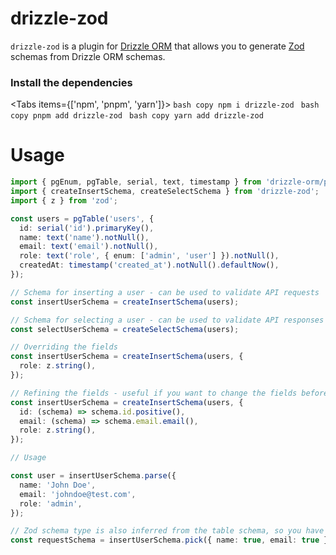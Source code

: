 
# drizzle-zod

`drizzle-zod` is a plugin for [Drizzle ORM](https://github.com/drizzle-team/drizzle-orm) that allows you to generate [Zod](https://github.com/colinhacks/zod) schemas from Drizzle ORM schemas.

### Install the dependencies

<Tabs items={['npm', 'pnpm', 'yarn']}>
  <Tab>
    ```bash copy
    npm i drizzle-zod
    ```
  </Tab>
  <Tab>
    ```bash copy
    pnpm add drizzle-zod
    ```
  </Tab>
  <Tab>
    ```bash copy
    yarn add drizzle-zod
    ```
  </Tab>
</Tabs>

# Usage

```ts copy
import { pgEnum, pgTable, serial, text, timestamp } from 'drizzle-orm/pg-core';
import { createInsertSchema, createSelectSchema } from 'drizzle-zod';
import { z } from 'zod';

const users = pgTable('users', {
  id: serial('id').primaryKey(),
  name: text('name').notNull(),
  email: text('email').notNull(),
  role: text('role', { enum: ['admin', 'user'] }).notNull(),
  createdAt: timestamp('created_at').notNull().defaultNow(),
});

// Schema for inserting a user - can be used to validate API requests
const insertUserSchema = createInsertSchema(users);

// Schema for selecting a user - can be used to validate API responses
const selectUserSchema = createSelectSchema(users);

// Overriding the fields
const insertUserSchema = createInsertSchema(users, {
  role: z.string(),
});

// Refining the fields - useful if you want to change the fields before they become nullable/optional in the final schema
const insertUserSchema = createInsertSchema(users, {
  id: (schema) => schema.id.positive(),
  email: (schema) => schema.email.email(),
  role: z.string(),
});

// Usage

const user = insertUserSchema.parse({
  name: 'John Doe',
  email: 'johndoe@test.com',
  role: 'admin',
});

// Zod schema type is also inferred from the table schema, so you have full type safety
const requestSchema = insertUserSchema.pick({ name: true, email: true });
```
